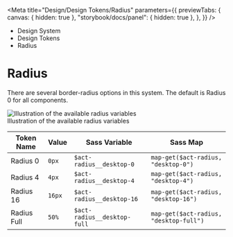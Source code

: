 
<Meta
	title="Design/Design Tokens/Radius"
	parameters={{
		previewTabs: {
			canvas: { hidden: true },
			"storybook/docs/panel": { hidden: true },
		},
	}}
/>

<div className="act-docs-container">
	<Masthead />
	<main className="act-body">
		<div className="act-flex act-flex-light-purple">
			<div className="act-flex__container act-flex__container-padding-trim">
				<div className="act-flex__grid">
					<div className="act-flex__row">
						<div className="act-col__cw-12">
							<div className="act-box">
								<div className="act-breadcrumbs">
									<ul className="act-breadcrumbs__container">
										<li className="act-breadcrumbs__crumb act-h6">
											<LinkTo className="act-breadcrumbs__crumb__link" kind="about-about--page">
												Design System <z className="fa-solid fa-angle-right"></z>
											</LinkTo>
										</li>
										<li className="act-breadcrumbs__crumb act-h6">
											<LinkTo className="act-breadcrumbs__crumb__link" kind="design-overview--page">
												Design Tokens <z className="fa-solid fa-angle-right"></z>
											</LinkTo>
										</li>
										<li className="act-breadcrumbs__crumb act-h6">
											<LinkTo className="act-breadcrumbs__crumb__link" kind="design-radius--page">
												Radius <z className="fa-solid fa-angle-right"></z>
											</LinkTo>
										</li>
									</ul>
								</div>
								<h1>Radius</h1>
							</div>
						</div>
					</div>
				</div>
			</div>
		</div>
		<div className="act-flex">
			<div className="act-flex__container">
				<div className="act-flex__grid">
					<div className="act-flex__row">
						<div className="act-col__cw-12">
							<div className="act-box">
								<p>There are several border-radius options in this system. The default is Radius 0 for all components.</p>
								<div className="act-img">
									<img src="/images/2-design-radius-1.png" alt="Illustration of the available radius variables" />
									<div className="act-img__description act-p-small">
										<z class="fa-solid fa-circle-info"></z> Illustration of the available radius variables
									</div>
								</div>
								<div className="act-table-container">
									<table className="act-table">
										<thead>
											<tr>
												<th>Token Name</th>
												<th>Value</th>
												<th>Sass Variable</th>
												<th>Sass Map</th>
											</tr>
										</thead>
										<tbody>
											<tr>
												<td>Radius 0</td>
												<td>
													<code>0px</code>
												</td>
												<td>
													<code className="sass-var">$act-radius__desktop-0</code>
												</td>
												<td>
													<code className="sass-var">map-get($act-radius, "desktop-0")</code>
												</td>
											</tr>
											<tr>
												<td>Radius 4</td>
												<td>
													<code>4px</code>
												</td>
												<td>
													<code className="sass-var">$act-radius__desktop-4</code>
												</td>
												<td>
													<code className="sass-var">map-get($act-radius, "desktop-4")</code>
												</td>
											</tr>
											<tr>
												<td>Radius 16</td>
												<td>
													<code>16px</code>
												</td>
												<td>
													<code className="sass-var">$act-radius__desktop-16</code>
												</td>
												<td>
													<code className="sass-var">map-get($act-radius, "desktop-16")</code>
												</td>
											</tr>
											<tr>
												<td>Radius Full</td>
												<td>
													<code>50%</code>
												</td>
												<td>
													<code className="sass-var">$act-radius__desktop-full</code>
												</td>
												<td>
													<code className="sass-var">map-get($act-radius, "desktop-full")</code>
												</td>
											</tr>
										</tbody>
									</table>
								</div>
							</div>
						</div>
					</div>
				</div>
			</div>
		</div>
	</main>
	<footer className="act-footer">
		<AoC />
		<Footer />
	</footer>
</div>
